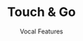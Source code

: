 ---
title: Touch & Go
subtitle: Vocal Features
credits: ["Composition: Cosmicosmo, Voia, Among the Others", "Mix: Cosmicosmo", "Master: Cosmicosmo", "Vocals: Voia", "Art: Jack Grimes"]
release: true
description: 'Cosmicosmo and Voia join forces to deliver a utopian midtempo pop song on "Touch & Go."'
soundcloudSrc: https://w.soundcloud.com/player/?url=https%3A//api.soundcloud.com/tracks/821149177&color=%23b0c3d6&auto_play=false&hide_related=false&show_comments=true&show_user=true&show_reposts=false&show_teaser=true
imageSrc: ./cover.png
imageSrcAlt: A random image
links: ['https://music.apple.com/us/album/touch-go/1512435742?i=1512435743', 'https://voia.bandcamp.com/album/touch-go', 'https://open.spotify.com/track/7k953kmhcd3nTavpJrvOYP?si=f0f3718cf6c84c39', 'https://music.amazon.com/albums/B088C2LYZQ']

---